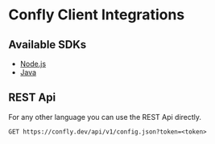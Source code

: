 # Confly Client Integrations

## Available SDKs

- [Node.js](sdks/node)
- [Java](sdks/java)

## REST Api

For any other language you can use the REST Api directly.

```
GET https://confly.dev/api/v1/config.json?token=<token>
```
